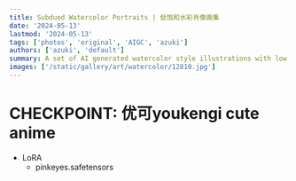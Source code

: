 ```yaml
---
title: Subdued Watercolor Portraits | 低饱和水彩肖像画集
date: '2024-05-13'
lastmod: '2024-05-13'
tags: ['photos', 'original', 'AIGC', 'azuki']
authors: ['azuki', 'default']
summary: A set of AI generated watercolor style illustrations with low saturation and soft colors.
images: ['/static/gallery/art/watercolor/12810.jpg']
---
```


# CHECKPOINT: 优可youkengi cute anime

- LoRA
  - pinkeyes.safetensors

<Photo
  alt="girl portrait sitting in a room"
  src="/static/gallery/art/watercolor/fc29d.jpg"
  width={1024}
  height={1536}
/>

<Photo
  alt="girl portrait with white background"
  src="/static/gallery/art/watercolor/12810.jpg"
  width={1024}
  height={1536}
/>
